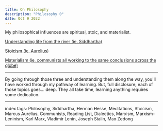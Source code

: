 ```yaml
---
title: On Philosophy
description: "Philosophy 0"
date: Oct 9 2022
---
```


My philosophical influences are spiritual, stoic, and materialist.

[Understanding life from the river (ie. Siddhartha)](/posts/on-siddhartha)

[Stoicism (ie. Aurelius)](/posts/on-meditations)

[Materialism (ie. communists all working to the same conclusions across the globe)](/posts/on-communists)

---

By going through those three and understanding them along the way, you'll have worked through my pathway of learning. But, full disclosure, each of those topics goes... deep. They all take time, learning anything requires some dedication. 


---

index tags: Philosophy, Siddhartha, Herman Hesse, Meditations, Stoicism, Marcus Aurelius, Communists, Reading List, Dialectics, Marxism, Marxism-Leninism, Karl Marx, Vladimir Lenin, Joseph Stalin, Mao Zedong

---
